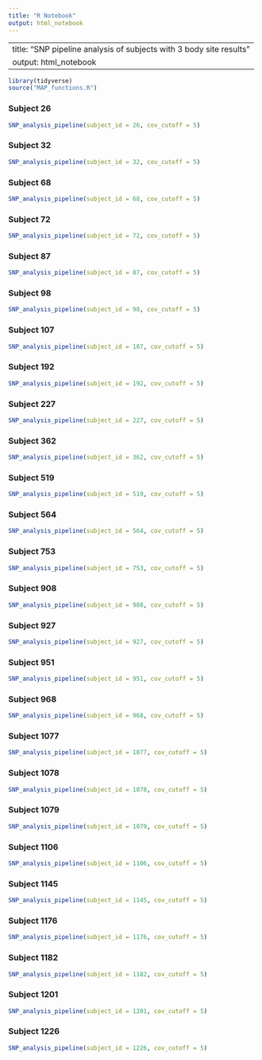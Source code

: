 ```yaml
---
title: "R Notebook"
output: html_notebook
---
```


---
title: "SNP pipeline analysis of subjects with 3 body site results"
output: html_notebook
---



```r
library(tidyverse)
source("MAP_functions.R")
```

### Subject 26
```r
SNP_analysis_pipeline(subject_id = 26, cov_cutoff = 5)
```
### Subject 32
```r
SNP_analysis_pipeline(subject_id = 32, cov_cutoff = 5)
```

### Subject 68
```r
SNP_analysis_pipeline(subject_id = 68, cov_cutoff = 5)
```

### Subject 72
```r
SNP_analysis_pipeline(subject_id = 72, cov_cutoff = 5)
```

### Subject 87
```r
SNP_analysis_pipeline(subject_id = 87, cov_cutoff = 5)
```

### Subject 98
```r
SNP_analysis_pipeline(subject_id = 98, cov_cutoff = 5)
```

### Subject 107
```r
SNP_analysis_pipeline(subject_id = 107, cov_cutoff = 5)
```

### Subject 192
```r
SNP_analysis_pipeline(subject_id = 192, cov_cutoff = 5)
```

### Subject 227
```r
SNP_analysis_pipeline(subject_id = 227, cov_cutoff = 5)
```

### Subject 362
```r
SNP_analysis_pipeline(subject_id = 362, cov_cutoff = 5)
```

### Subject 519
```r
SNP_analysis_pipeline(subject_id = 519, cov_cutoff = 5)
```

### Subject 564
```r
SNP_analysis_pipeline(subject_id = 564, cov_cutoff = 5)
```

### Subject 753
```r
SNP_analysis_pipeline(subject_id = 753, cov_cutoff = 5)
```

### Subject 908
```r
SNP_analysis_pipeline(subject_id = 908, cov_cutoff = 5)
```

### Subject 927
```r
SNP_analysis_pipeline(subject_id = 927, cov_cutoff = 5)
```

### Subject 951
```r
SNP_analysis_pipeline(subject_id = 951, cov_cutoff = 5)
```


### Subject 968
```r
SNP_analysis_pipeline(subject_id = 968, cov_cutoff = 5)
```


### Subject 1077
```r
SNP_analysis_pipeline(subject_id = 1077, cov_cutoff = 5)
```

### Subject 1078
```r
SNP_analysis_pipeline(subject_id = 1078, cov_cutoff = 5)
```

### Subject 1079
```r
SNP_analysis_pipeline(subject_id = 1079, cov_cutoff = 5)
```

### Subject 1106
```r
SNP_analysis_pipeline(subject_id = 1106, cov_cutoff = 5)
```

### Subject 1145
```r
SNP_analysis_pipeline(subject_id = 1145, cov_cutoff = 5)
```

### Subject 1176
```r
SNP_analysis_pipeline(subject_id = 1176, cov_cutoff = 5)
```

### Subject 1182
```r
SNP_analysis_pipeline(subject_id = 1182, cov_cutoff = 5)
```

### Subject 1201
```r
SNP_analysis_pipeline(subject_id = 1201, cov_cutoff = 5)
```

### Subject 1226
```r
SNP_analysis_pipeline(subject_id = 1226, cov_cutoff = 5)
```